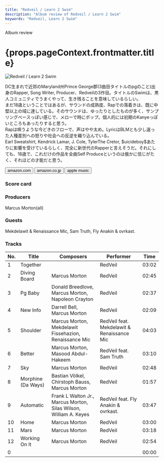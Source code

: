 ```yaml
---
title: "Redveil / Learn 2 Swim"
description: "Album review of Redveil / Learn 2 Swim"
keywords: "Redveil, Learn 2 Swim"
---
```





<p className="largeP">Album review</p>
<h1 className="h1--no--margin">{props.pageContext.frontmatter.title}</h1>

<Row  className="image-card-group">
	<Column colMd={3} colLg={4} noGutterMdLeft="">
       <ImageCard>

![Redveil / Learn 2 Swim](../../images/cd/redveil1L.jpg)

</ImageCard>
	</Column>
	<Column colMd={4} colLg={8} noGutterMdLeft="">
		<p>
			DC生まれで近郊のMaryland州Prince George郡(3曲目タイトルのpgのこと)出身のRapper, Song Writer, Producer、Redveilの3作目。タイトルのSwimは、黒人コミュニティでうまくやって、生き残ることを意味しているらしい。
			<br/>まだ18歳ということではあるが、サウンドの成熟度、Rapでの落着きは、既に中堅以上の域に達している。そのサウンドは、ゆったりとしたものが多く、サンプリングベースっぽい感じで、メローで時にポップ。個人的には初期のKanyeっぽいところもあったりすると思う。
			<br/>Rapは唄うような今どきのフローで、声はやや太め。LyricはBLMとも少し違った人種差別への怒りや社会への反逆を織り込んでいる。
			<br/>Earl Sweatshirt, Kendrick Lamar, J. Cole, TylerThe Cretor, $uicideboy$あたりに影響を受けているらしく、完全に新世代のRapperと言えそうだ。それにしても、18歳で、これだけの作品を全曲Self Produceというのは俄かに信じがたく、それほどの才能だと思う。
		</p>
		<div>
		  <Button className="button-right-mergin"  href="https://amzn.to/3RGxSB7" renderIcon={ArrowUpRight} size='sm' kind='primary'>
  	    amazon.com
  	  </Button>
  	  <Button className="button-right-mergin"  href="https://amzn.to/3RGxSB7" renderIcon={ArrowUpRight} size='sm' kind='secondary'>
  	    amazon.co.jp
  	  </Button>
			<Button className="button-right-mergin"  href="https://apple.co/3obqCQk" renderIcon={ArrowUpRight} size='sm' kind='tertiary'>
  	   	apple music
  	  </Button>
			<AdvJS2/>
		</div>
	</Column>
</Row>
<Row >
	<Column colMd={4} colLg={4} noGutterMdLeft="">
		<div>
		  <h3>Score card</h3>
			<SliderJS1 value="4" />
		  <SliderJS2 value="2" />
			<SliderJS3 value="1" />
		  <SliderJS4 value="9" />
		</div>
	</Column>
	<Column colMd={8} colLg={8} noGutterMdLeft="">
		<div>
			<h3>Producers</h3>
			<p>
				Marcus Morton(all)
			</p>
			<h3>Guests</h3>
			<p>
				Mekdelawit & Renaissance Mic, Sam Truth, Fly Anakin & ovrkast.
			</p>
		</div>
	</Column>
</Row>

<h3>Tracks</h3>

| No. | Title              | Composers                                                         | Performer                                  | Time  |
| --- | ------------------ | ----------------------------------------------------------------- | ------------------------------------------ | ----- |
| 1   | Together           |                                                                   | RedVeil                                    | 03:02 |
| 2   | Diving Board       | Marcus Morton                                                     | RedVeil                                    | 02:45 |
| 3   | Pg Baby            | Donald Breedlove, Marcus Morton, Napoleon Crayton                 | RedVeil                                    | 02:37 |
| 4   | New Info           | Darrell Bell, Marcus Morton                                       | RedVeil                                    | 02:09 |
| 5   | Shoulder           | Marcus Morton, Mekdelawit Fissehazion, Renaissance Mic            | RedVeil feat. Mekdelawit & Renaissance Mic | 04:03 |
| 6   | Better             | Marcus Morton, Masood Abdul-Hakeem                                | RedVeil feat. Sam Truth                    | 03:10 |
| 7   | Sky                | Marcus Morton                                                     | RedVeil                                    | 02:48 |
| 8   | Morphine (Da Ways) | Bastian Völkel, Chirstoph Bauss, Marcus Morton                    | RedVeil                                    | 01:57 |
| 9   | Automatic          | Frank L Walton Jr., Marcus Morton, Silas Wilson, William A. Keyes | RedVeil feat. Fly Anakin & ovrkast.        | 03:47 |
| 10  | Home               | Marcus Morton                                                     | RedVeil                                    | 03:00 |
| 11  | Mars               | Marcus Morton                                                     | RedVeil                                    | 03:18 |
| 12  | Working On It      | Marcus Morton                                                     | RedVeil                                    | 02:54 |
| 0   |                    |                                                                   |                                            | 00:00 |

<AdvJS3/>